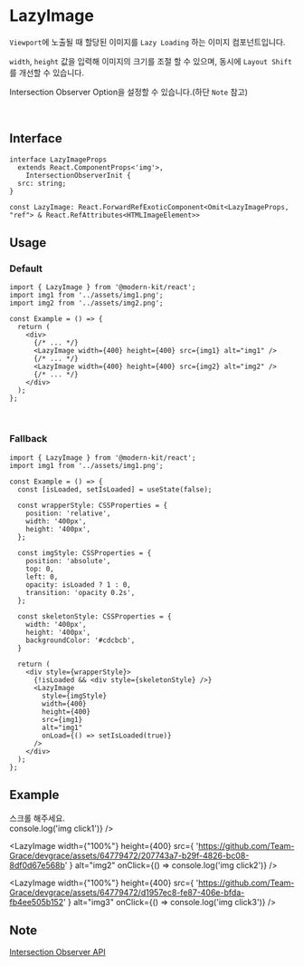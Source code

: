 
# LazyImage

`Viewport`에 노출될 때 할당된 이미지를 `Lazy Loading` 하는 이미지 컴포넌트입니다.

`width`, `height` 값을 입력해 이미지의 크기를 조절 할 수 있으며, 동시에 `Layout Shift`를 개선할 수 있습니다.

Intersection Observer Option을 설정할 수 있습니다.(하단 `Note` 참고)

<br />

## Interface
```tsx
interface LazyImageProps
  extends React.ComponentProps<'img'>,
    IntersectionObserverInit {
  src: string;
}

const LazyImage: React.ForwardRefExoticComponent<Omit<LazyImageProps, "ref"> & React.RefAttributes<HTMLImageElement>>
```

## Usage
### Default
```tsx
import { LazyImage } from '@modern-kit/react';
import img1 from '../assets/img1.png';
import img2 from '../assets/img2.png';

const Example = () => {
  return (
    <div>
      {/* ... */}
      <LazyImage width={400} height={400} src={img1} alt="img1" />
      {/* ... */}
      <LazyImage width={400} height={400} src={img2} alt="img2" />
      {/* ... */}
    </div>
  );
}; 
```

<br />

### Fallback
```tsx
import { LazyImage } from '@modern-kit/react';
import img1 from '../assets/img1.png';

const Example = () => {
  const [isLoaded, setIsLoaded] = useState(false);

  const wrapperStyle: CSSProperties = {
    position: 'relative',
    width: '400px',
    height: '400px',
  };

  const imgStyle: CSSProperties = {
    position: 'absolute',
    top: 0,
    left: 0,
    opacity: isLoaded ? 1 : 0,
    transition: 'opacity 0.2s',
  };

  const skeletonStyle: CSSProperties = {
    width: '400px',
    height: '400px',
    backgroundColor: '#cdcbcb',
  }

  return (
    <div style={wrapperStyle}>
      {!isLoaded && <div style={skeletonStyle} />}
      <LazyImage
        style={imgStyle}
        width={400}
        height={400}
        src={img1}
        alt="img1"
        onLoad={() => setIsLoaded(true)}
      />
    </div>
  );
}; 
```

## Example

<div style={{ maxWidth: '500px', height: '500px', overflow:'scroll', background: '#f8f8f8' }}>
  <div style={{ width: '100%', height: '500px',  textAlign: 'center', fontSize: '2rem' }}>
    스크롤 해주세요.
  </div>
  <LazyImage
    width={"100%"}
    height={400}
    src={
      'https://github.com/Team-Grace/devgrace/assets/64779472/b5640bec-2abc-4205-afbf-ccfd9876a90b'
    }
    alt="img1"
    onClick={() => console.log('img click1')}
  />

  <div style={{ width: '100%', height: '150px' }} />

  <LazyImage
    width={"100%"}
    height={400}
    src={
      'https://github.com/Team-Grace/devgrace/assets/64779472/207743a7-b29f-4826-bc08-8df0d67e568b'
    }
    alt="img2"
    onClick={() => console.log('img click2')}
  />

  <div style={{ width: '100%', height: '150px' }} />

  <LazyImage
    width={"100%"}
    height={400}
    src={
      'https://github.com/Team-Grace/devgrace/assets/64779472/d1957ec8-fe87-406e-bfda-fb4ee505b152'
    }
    alt="img3"
    onClick={() => console.log('img click3')}
  />
</div>

## Note
[Intersection Observer API](https://developer.mozilla.org/ko/docs/Web/API/IntersectionObserver)